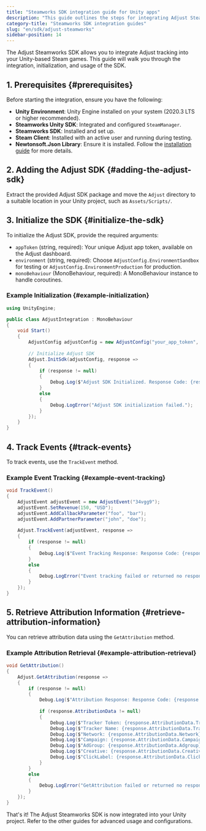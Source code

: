 ```yaml
---
title: "Steamworks SDK integration guide for Unity apps"
description: "This guide outlines the steps for integrating Adjust Steamworks module in Unity apps."
category-title: "Steamworks SDK integration guides"
slug: "en/sdk/adjust-steamworks"
sidebar-position: 14
---
```


The Adjust Steamworks SDK allows you to integrate Adjust tracking into your Unity-based Steam games. This guide will walk you through the integration, initialization, and usage of the SDK.

## 1. Prerequisites {#prerequisites}

Before starting the integration, ensure you have the following:

- **Unity Environment**: Unity Engine installed on your system (2020.3 LTS or higher recommended).
- **Steamworks Unity SDK**: Integrated and configured `SteamManager`.
- **Steamworks SDK**: Installed and set up.
- **Steam Client**: Installed with an active user and running during testing.
- **Newtonsoft.Json Library**: Ensure it is installed. Follow the [installation guide](https://www.newtonsoft.com/json) for more details.

## 2. Adding the Adjust SDK {#adding-the-adjust-sdk}

Extract the provided Adjust SDK package and move the `Adjust` directory to a suitable location in your Unity project, such as `Assets/Scripts/`.

## 3. Initialize the SDK {#initialize-the-sdk}

To initialize the Adjust SDK, provide the required arguments:

- `appToken` (string, required): Your unique Adjust app token, available on the Adjust dashboard.
- `environment` (string, required): Choose `AdjustConfig.EnvironmentSandbox` for testing or `AdjustConfig.EnvironmentProduction` for production.
- `monoBehaviour` (MonoBehaviour, required): A MonoBehaviour instance to handle coroutines.

### Example Initialization {#example-initialization}

```csharp
using UnityEngine;

public class AdjustIntegration : MonoBehaviour
{
    void Start()
    {
        AdjustConfig adjustConfig = new AdjustConfig("your_app_token", AdjustConfig.EnvironmentSandbox, this);
        
        // Initialize Adjust SDK
        Adjust.InitSdk(adjustConfig, response =>
        {
            if (response != null)
            {
                Debug.Log($"Adjust SDK Initialized. Response Code: {response.ResponseCode}, Response: {response.ResponseBody}, JsonResponse: {response.GetSerializedJsonResponse()}");
            }
            else
            {
                Debug.LogError("Adjust SDK initialization failed.");
            }
        });
    }
}
```

## 4. Track Events {#track-events}

To track events, use the `TrackEvent` method.

### Example Event Tracking {#example-event-tracking}

```csharp
void TrackEvent()
{
    AdjustEvent adjustEvent = new AdjustEvent("34vgg9");
    adjustEvent.SetRevenue(150, "USD");
    adjustEvent.AddCallbackParameter("foo", "bar");
    adjustEvent.AddPartnerParameter("john", "doe");
    
    Adjust.TrackEvent(adjustEvent, response =>
    {
        if (response != null)
        {
            Debug.Log($"Event Tracking Response: Response Code: {response.ResponseCode}, Response: {response.ResponseBody}, JsonResponse: {response.GetSerializedJsonResponse()}");
        }
        else
        {
            Debug.LogError("Event tracking failed or returned no response.");
        }
    });
}
```

## 5. Retrieve Attribution Information {#retrieve-attribution-information}

You can retrieve attribution data using the `GetAttribution` method.

### Example Attribution Retrieval {#example-attribution-retrieval}

```csharp
void GetAttribution()
{
    Adjust.GetAttribution(response =>
    {
        if (response != null)
        {
            Debug.Log($"Attribution Response: Response Code: {response.ResponseCode}, Response: {response.ResponseBody}, JsonResponse: {response.GetSerializedJsonResponse()}");
            
            if (response.AttributionData != null)
            {
                Debug.Log($"Tracker Token: {response.AttributionData.TrackerToken}");
                Debug.Log($"Tracker Name: {response.AttributionData.TrackerName}");
                Debug.Log($"Network: {response.AttributionData.Network}");
                Debug.Log($"Campaign: {response.AttributionData.Campaign}");
                Debug.Log($"AdGroup: {response.AttributionData.Adgroup}");
                Debug.Log($"Creative: {response.AttributionData.Creative}");
                Debug.Log($"ClickLabel: {response.AttributionData.ClickLabel}");
            }
        }
        else
        {
            Debug.LogError("GetAttribution failed or returned no response.");
        }
    });
}
```

That's it! The Adjust Steamworks SDK is now integrated into your Unity project. Refer to the other guides for advanced usage and configurations.
